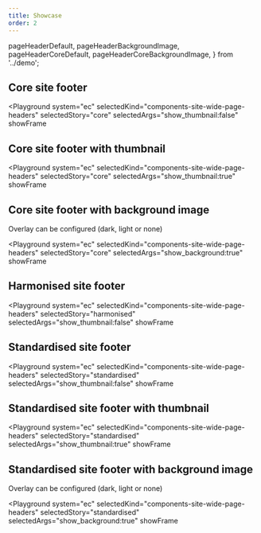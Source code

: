 ```yaml
---
title: Showcase
order: 2
---
```



  pageHeaderDefault,
  pageHeaderBackgroundImage,
  pageHeaderCoreDefault,
  pageHeaderCoreBackgroundImage,
} from '../demo';

## Core site footer

<Playground
  system="ec"
  selectedKind="components-site-wide-page-headers"
  selectedStory="core"
  selectedArgs="show_thumbnail:false"
  showFrame
>
  <Html markup={pageHeaderCoreDefault} />
</Playground>

## Core site footer with thumbnail

<Playground
  system="ec"
  selectedKind="components-site-wide-page-headers"
  selectedStory="core"
  selectedArgs="show_thumbnail:true"
  showFrame
>
  <Html markup={pageHeaderCoreDefault} />
</Playground>

## Core site footer with background image

Overlay can be configured (dark, light or none)

<Playground
  system="ec"
  selectedKind="components-site-wide-page-headers"
  selectedStory="core"
  selectedArgs="show_background:true"
  showFrame
>
  <Html markup={pageHeaderCoreBackgroundImage} />
</Playground>

## Harmonised site footer

<Playground
  system="ec"
  selectedKind="components-site-wide-page-headers"
  selectedStory="harmonised"
  selectedArgs="show_thumbnail:false"
  showFrame
>
  <Html markup={pageHeaderDefault} />
</Playground>

## Standardised site footer

<Playground
  system="ec"
  selectedKind="components-site-wide-page-headers"
  selectedStory="standardised"
  selectedArgs="show_thumbnail:false"
  showFrame
>
  <Html markup={pageHeaderDefault} />
</Playground>

## Standardised site footer with thumbnail

<Playground
  system="ec"
  selectedKind="components-site-wide-page-headers"
  selectedStory="standardised"
  selectedArgs="show_thumbnail:true"
  showFrame
>
  <Html markup={pageHeaderDefault} />
</Playground>

## Standardised site footer with background image

Overlay can be configured (dark, light or none)

<Playground
  system="ec"
  selectedKind="components-site-wide-page-headers"
  selectedStory="standardised"
  selectedArgs="show_background:true"
  showFrame
>
  <Html markup={pageHeaderCoreBackgroundImage} />
</Playground>
